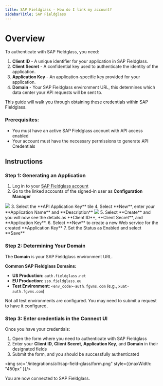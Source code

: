 ```yaml
---
title: SAP Fieldglass - How do I link my account?
sidebarTitle: SAP Fieldglass
---
```


# Overview

To authenticate with SAP Fieldglass, you need:
1. **Client ID** - A unique identifier for your application in SAP Fieldglass.
2. **Client Secret** - A confidential key used to authenticate the identity of the application.
3. **Application Key** - An application-specific key provided for your application.
4. **Domain** - Your SAP Fieldglass environment URL, this determines which data center your API requests will be sent to.

This guide will walk you through obtaining these credentials within SAP Fieldglass.

### Prerequisites:

- You must have an active SAP Fieldglass account with API access enabled
- Your account must have the necessary permissions to generate API Credentials

## Instructions

### Step 1: Generating an Application

1. Log in to your [SAP Fieldglass account](https://www.fieldglass.net/)
2. Go to the linked accounts of the signed-in user as **Configuration Manager**
<img src="/integrations/all/sap-field-glass/api_application.png"/>
3. Select the **API Application Key** tile
4. Select **New**, enter your **Application Name** and **Description**
<img src="/integrations/all/sap-field-glass/application_details.png"/>
5. Select **Create** and you will now see the details as **Client ID**, **Client Secret**, and **Application Key**.
6. Select **New** to create a new Web service for the created **Application Key**
7. Set the Status as Enabled and select **Save**


### Step 2: Determining Your Domain

The **Domain** is your SAP Fieldglass environment URL. 

**Common SAP Fieldglass Domains:**
- **US Production**: `auth.fieldglass.net`
- **EU Production**: `sso.fieldglass.eu`
- **Test Environment**: `<env_code>-auth.fgvms.com` (e.g., `xuat-auth.fgvms.com`)

<Note> Not all test environments are configured. You may need to submit a request to have it configured.</Note>

### Step 3: Enter credentials in the Connect UI

Once you have your credentials:
1. Open the form where you need to authenticate with SAP Fieldglass
2. Enter your **Client ID**, **Client Secret**, **Application Key**, and **Domain** in their designated fields
3. Submit the form, and you should be successfully authenticated


<img src="/integrations/all/sap-field-glass/form.png" style={{maxWidth: "450px" }}/>

You are now connected to SAP Fieldglass.
 